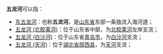 '''五龙河'''可以指：
*[[东五龙河|东五龙河]]：也称'''五龙河'''，是[[山东省|山东省]]东部一条独流入海河道；
*[[五龙河_(北胶莱河)|五龙河 (北胶莱河)]]：位于山东省中部，为[[北胶莱河|北胶莱河]]左岸支流；
*[[五龙河_(白沙河)|五龙河 (白沙河)]]：位于山东省[[青岛市|青岛市]]，为[[白沙河_(胶州湾)|白沙河]]支流；
*[[五龙河_(天河)|五龙河 (天河)]]：位于[[湖北省|湖北省]][[郧西县|郧西县]]，为[[天河_(汉水)|天河]]支流；
{{disambig|W|Cat=三字中国地名消歧义}}